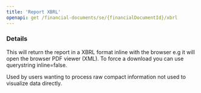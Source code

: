 ```yaml
---
title: 'Report XBRL'
openapi: get /financial-documents/se/{financialDocumentId}/xbrl
---
```


### Details

This will return the report in a XBRL format inline with the browser e.g it will
open the browser PDF viewer (XML). To force a download you can use querystring inline=false.

Used by users wanting to process raw compact information not used to visualize data
directly.
